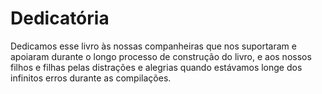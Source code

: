 # Dedicatória {-}

Dedicamos esse livro às nossas companheiras que nos suportaram e apoiaram durante o longo processo de construção do livro, e aos nossos filhos e filhas pelas distrações e alegrias quando estávamos longe dos infinitos erros durante as compilações.
